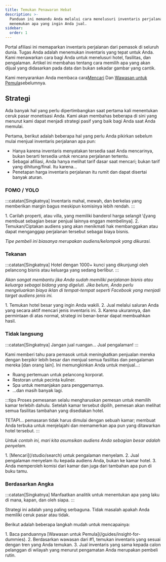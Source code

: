 ```yaml
---
title: Temukan Penawaran Hebat
description: >-
  Panduan ini memandu Anda melalui cara menelusuri inventaris perjalanan untuk
  menemukan apa yang ingin Anda jual.
sidebar:
  order: 1
---
```


Portal afiliasi ini memaparkan inventaris perjalanan dari pemasok di seluruh dunia. Tugas Anda adalah menemukan inventaris yang tepat untuk Anda. Kami menawarkan cara bagi Anda untuk menelusuri hotel, fasilitas, dan pengalaman. Artikel ini membahas tentang cara memilih apa yang akan dijual yang didasarkan pada data dan bukan sekadar gambar yang cantik.

Kami menyarankan Anda membaca cara[Mencari](/studio/search) Dan [Wawasan untuk Pemula](/guides/insight-for-dummies)sebelumnya.

## Strategi

Ada banyak hal yang perlu dipertimbangkan saat pertama kali menentukan ceruk pasar monetisasi Anda. Kami akan membahas beberapa di sini yang menurut kami dapat menjadi strategi pasif yang baik bagi Anda saat Anda memulai.

Pertama, berikut adalah beberapa hal yang perlu Anda pikirkan sebelum mulai menjual inventaris perjalanan apa pun:

* Hanya karena inventaris menyatakan tersedia saat Anda mencarinya, bukan berarti tersedia untuk rencana perjalanan tertentu.
* Sebagai afiliasi, Anda hanya melihat tarif dasar saat mencari; bukan tarif yang dihitung/final. Itu karena...
* Penetapan harga inventaris perjalanan itu rumit dan dapat disertai banyak aturan.

### FOMO / YOLO

:::catatan\[Singkatnya]
Inventaris mahal, mewah, dan berkelas yang memberikan margin bagus meskipun komisinya lebih rendah.
:::

<Steps>
  1. Carilah properti, atau villa, yang memiliki banderol harga selangit \[yang membuat sebagian besar penjual lainnya enggan membelinya].
  2. Temukan/Ciptakan audiens yang akan menikmati hak membanggakan atau dapat menganggap perjalanan tersebut sebagai biaya bisnis.
</Steps>


*Tipe pembeli ini biasanya merupakan audiens/kelompok yang dikurasi.*

### Tekanan

:::catatan\[Singkatnya]
Hotel dengan 1000+ kunci yang dikunjungi oleh pelancong bisnis atau keluarga yang sedang berlibur.
:::

*Akan sangat membantu jika Anda sudah memiliki perjalanan bisnis atau keluarga sebagai bidang yang digeluti. Jika belum, Anda perlu mengeluarkan biaya iklan di tempat-tempat seperti Facebook yang menjadi target audiens jenis ini.*

<Steps>
  1. Temukan hotel besar yang ingin Anda wakili.
  2. Jual melalui saluran Anda yang secara aktif mencari jenis inventaris ini.
  3. Karena ukurannya, dan permintaan di atas normal, strategi ini benar-benar dapat membuahkan hasil.
</Steps>


### Tidak langsung

:::catatan\[Singkatnya]
Jangan jual ruangan... Jual pengalaman!
:::

Kami memberi tahu para pemasok untuk meningkatkan penjualan mereka dengan berpikir lebih besar dan menjual semua fasilitas dan pengalaman mereka \[dan orang lain]. Ini memungkinkan Anda untuk menjual...:

* Ruang pertemuan untuk pelancong korporat.
* Restoran untuk pecinta kuliner.
* Spa untuk memanjakan para penggemarnya.
* ...dan masih banyak lagi.

:::tips
Proses pemesanan selalu mengharuskan pemesan untuk memilih kamar terlebih dahulu. Setelah kamar tersebut dipilih, pemesan akan melihat semua fasilitas tambahan yang disediakan hotel.

TETAPI... pemasaran tidak harus dimulai dengan sebuah kamar; membuat Anda terbuka untuk menjelajahi dan memamerkan apa pun yang ditawarkan hotel tersebut.
:::

*Untuk contoh ini, mari kita asumsikan audiens Anda sebagian besar adalah penyelam.*

<Steps>
  1. [Mencari](/studio/search) untuk pengalaman menyelam.
  2. Jual pengalaman menyelam itu kepada audiens Anda, bukan ke kamar hotel.
  3. Anda memperoleh komisi dari kamar dan juga dari tambahan apa pun di buku tamu.
</Steps>


### Berdasarkan Angka

:::catatan\[Singkatnya]
Manfaatkan analitik untuk menentukan apa yang laku di mana, kapan, dan oleh siapa.
:::

Strategi ini adalah yang paling serbaguna. Tidak masalah apakah Anda memiliki ceruk pasar atau tidak.

Berikut adalah beberapa langkah mudah untuk mencapainya:

<Steps>
  1. Baca panduannya [Wawasan untuk Pemula](/guides/insight-for-dummies).
  2. Berdasarkan wawasan dari #1, temukan inventaris yang sesuai dengan tren yang Anda temukan.
  3. Jual inventaris yang sama kepada calon pelanggan di wilayah yang menurut pengamatan Anda merupakan pembeli rutin.
</Steps>

